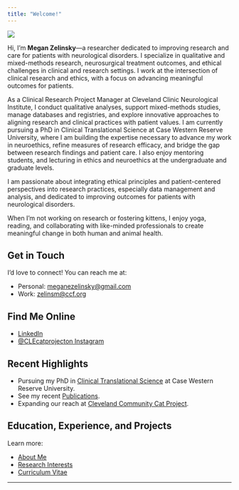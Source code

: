 ```yaml
---
title: "Welcome!"
---
```


![](images/circle-headshot.png){.circle-photo}

Hi, I’m **Megan Zelinsky**—a researcher dedicated to improving research and care for patients with neurological disorders. I specialize in qualitative and mixed-methods research, neurosurgical treatment outcomes, and ethical challenges in clinical and research settings. I work at the intersection of clinical research and ethics, with a focus on advancing meaningful outcomes for patients.

As a Clinical Research Project Manager at Cleveland Clinic Neurological Institute, I conduct qualitative analyses, support mixed-methods studies, manage databases and registries, and explore innovative approaches to aligning research and clinical practices with patient values. I am currently pursuing a PhD in Clinical Translational Science at Case Western Reserve University, where I am building the expertise necessary to advance my work in neuroethics, refine measures of research efficacy, and bridge the gap between research findings and patient care. I also enjoy mentoring students, and lecturing in ethics and neuroethics at the undergraduate and graduate levels.

I am passionate about integrating ethical principles and patient-centered perspectives into research practices, especially data management and analysis, and dedicated to improving outcomes for patients with neurological disorders.

When I’m not working on research or fostering kittens, I enjoy yoga, reading, and collaborating with like-minded professionals to create meaningful change in both human and animal health.

## Get in Touch

I’d love to connect! You can reach me at:

-   Personal: [meganezelinsky\@gmail.com](mailto:meganezelinsky@gmail.com)
-   Work: [zelinsm\@ccf.org](mailto:zelinsm@ccf.org)

## Find Me Online

-   [LinkedIn](https://www.linkedin.com/in/megan-zelinsky-0468321b5/)
-   [\@CLEcatprojecton Instagram](https://www.instagram.com/clecatproject/)

## Recent Highlights

-   Pursuing my PhD in [Clinical Translational Science](https://case.edu/medicine/pqhs/education/clinical-and-translational-science/phd-clinical-translational-science-cts) at Case Western Reserve University.
-   See my recent [Publications](publications.qmd).
-   Expanding our reach at [Cleveland Community Cat Project](https://www.communitycatproject.org).

## Education, Experience, and Projects

Learn more:

-   [About Me](about.qmd)
-   [Research Interests](research.qmd)
-   [Curriculum Vitae](cv.qmd)

------------------------------------------------------------------------
